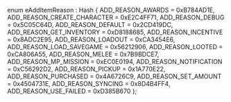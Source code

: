 enum eAddItemReason : Hash
{
	ADD_REASON_AWARDS = 0xB784AD1E,
	ADD_REASON_CREATE_CHARACTER = 0xE2C4FF71,
	ADD_REASON_DEBUG = 0x5C05C64D,
	ADD_REASON_DEFAULT = 0x2CD419DC,
	ADD_REASON_GET_INVENTORY = 0xD8188685,
	ADD_REASON_INCENTIVE = 0x8ADC2E95,
	ADD_REASON_LOADOUT = 0xCA3454E6,
	ADD_REASON_LOAD_SAVEGAME = 0x56212906,
	ADD_REASON_LOOTED = 0xCA806A55,
	ADD_REASON_MELEE = 0x7B9BDCE7,
	ADD_REASON_MP_MISSION = 0xEC0E0194,
	ADD_REASON_NOTIFICATION = 0xC56292D2,
	ADD_REASON_PICKUP = 0x1A770E22,
	ADD_REASON_PURCHASED = 0x4A6726C9,
	ADD_REASON_SET_AMOUNT = 0x4504731E,
	ADD_REASON_SYNCING = 0x8D4B4FF4,
	ADD_REASON_USE_FAILED = 0xD385B670
};

